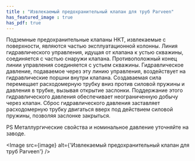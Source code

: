 ```yaml
---
title : "Извлекаемый предохранительный клапан для труб Parveen"
has_featured_image : true
has_pdf: true
---
```


Подземные предохранительные клапаны НКТ, извлекаемые с поверхности, являются частью эксплуатационной колонны. Линия гидравлического управления, идущая от клапана к устью скважины, соединяется с частью снаружи клапана. Противоположный конец линии управления соединяется с устьем скважины. Гидравлическое давление, подаваемое через эту линию управления, воздействует на гидравлические поршни внутри клапана. Создаваемая сила перемещает расходомерную трубку вниз против силовой пружины и давления в трубке, вызывая открытие заслонки. Поддержание этого гидравлического давления обеспечивает неограниченную добычу через клапан. Сброс гидравлического давления заставляет расходомерную трубку двигаться вверх под действием силовой пружины, позволяя заслонке закрыться.

PS Металлургические свойства и номинальное давление уточняйте на заводе.


<Image src={image} alt={'Извлекаемый предохранительный клапан для труб Parveen'} />